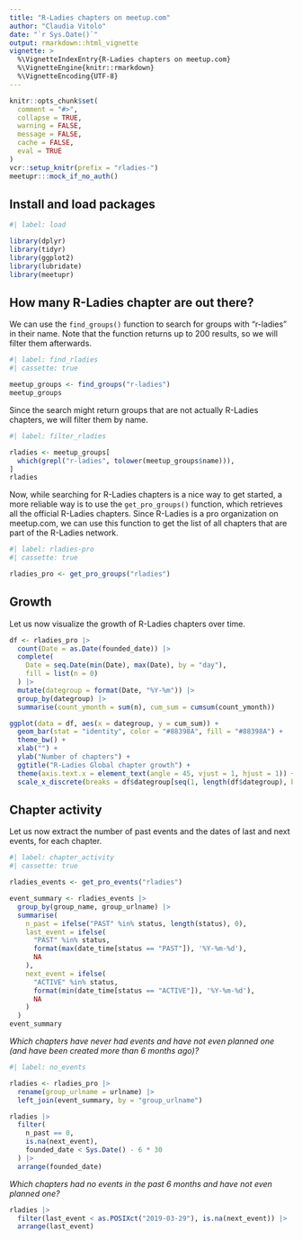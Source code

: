 ```yaml
---
title: "R-Ladies chapters on meetup.com"
author: "Claudia Vitolo"
date: "`r Sys.Date()`"
output: rmarkdown::html_vignette
vignette: >
  %\VignetteIndexEntry{R-Ladies chapters on meetup.com}
  %\VignetteEngine{knitr::rmarkdown}
  %\VignetteEncoding{UTF-8}
---
```


```r
knitr::opts_chunk$set(
  comment = "#>",
  collapse = TRUE,
  warning = FALSE,
  message = FALSE,
  cache = FALSE,
  eval = TRUE
)
vcr::setup_knitr(prefix = "rladies-")
meetupr:::mock_if_no_auth()
```

## Install and load packages


```r
#| label: load

library(dplyr)
library(tidyr)
library(ggplot2)
library(lubridate)
library(meetupr)
```

## How many R-Ladies chapter are out there?

We can use the `find_groups()` function to search for groups with "r-ladies" in their name.
Note that the function returns up to 200 results, so we will filter them afterwards.

```r
#| label: find_rladies
#| cassette: true

meetup_groups <- find_groups("r-ladies")
meetup_groups
```

Since the search might return groups that are not actually R-Ladies chapters, we will filter them by name.

```r
#| label: filter_rladies

rladies <- meetup_groups[
  which(grepl("r-ladies", tolower(meetup_groups$name))),
]
rladies
```

Now, while searching for R-Ladies chapters is a nice way to get started, a more reliable way is to use the `get_pro_groups()` function, which retrieves all the official R-Ladies chapters.
Since R-Ladies is a pro organization on meetup.com, we can use this function to get the list of all chapters that are part of the R-Ladies network.

```r
#| label: rladies-pro
#| cassette: true

rladies_pro <- get_pro_groups("rladies")
```


## Growth

Let us now visualize the growth of R-Ladies chapters over time.

```r
df <- rladies_pro |>
  count(Date = as.Date(founded_date)) |>
  complete(
    Date = seq.Date(min(Date), max(Date), by = "day"),
    fill = list(n = 0)
  ) |>
  mutate(dategroup = format(Date, "%Y-%m")) |>
  group_by(dategroup) |>
  summarise(count_ymonth = sum(n), cum_sum = cumsum(count_ymonth))

ggplot(data = df, aes(x = dategroup, y = cum_sum)) +
  geom_bar(stat = "identity", color = "#88398A", fill = "#88398A") +
  theme_bw() +
  xlab("") +
  ylab("Number of chapters") +
  ggtitle("R-Ladies Global chapter growth") +
  theme(axis.text.x = element_text(angle = 45, vjust = 1, hjust = 1)) +
  scale_x_discrete(breaks = df$dategroup[seq(1, length(df$dategroup), by = 2)])
```

## Chapter activity

Let us now extract the number of past events and the dates of last and next events, for each chapter.

```r
#| label: chapter_activity
#| cassette: true

rladies_events <- get_pro_events("rladies")

event_summary <- rladies_events |>
  group_by(group_name, group_urlname) |>
  summarise(
    n_past = ifelse("PAST" %in% status, length(status), 0),
    last_event = ifelse(
      "PAST" %in% status,
      format(max(date_time[status == "PAST"]), '%Y-%m-%d'),
      NA
    ),
    next_event = ifelse(
      "ACTIVE" %in% status,
      format(min(date_time[status == "ACTIVE"]), '%Y-%m-%d'),
      NA
    )
  )
event_summary
```

*Which chapters have never had events and have not even planned one (and have been created more than 6 months ago)?*

```r
#| label: no_events

rladies <- rladies_pro |>
  rename(group_urlname = urlname) |>
  left_join(event_summary, by = "group_urlname")

rladies |>
  filter(
    n_past == 0,
    is.na(next_event),
    founded_date < Sys.Date() - 6 * 30
  ) |>
  arrange(founded_date)
```

*Which chapters had no events in the past 6 months and have not even planned one?*

```r
rladies |>
  filter(last_event < as.POSIXct("2019-03-29"), is.na(next_event)) |>
  arrange(last_event)
```
